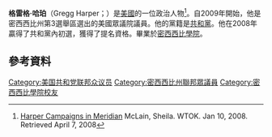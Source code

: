 '''格雷格·哈珀'''（Gregg Harper；{{bd|1956年|6月1日}}）是[[美國|美國]]的一位政治人物<ref>[http://www.wtok.com/home/headlines/13689897.html Harper Campaigns in Meridian] {{Wayback|url=http://www.wtok.com/home/headlines/13689897.html |date=20180630161536 }} McLain, Sheila. WTOK. Jan 10, 2008. Retrieved April 7, 2008</ref>。自2009年開始，他是密西西比州第3選舉區選出的美國眾議院議員。他的黨籍是[[共和黨_(美國)|共和黨]]。他在2008年贏得了共和黨內初選，獲得了提名資格。畢業於[[密西西比學院|密西西比學院]]。
== 參考資料 ==
{{reflist}}
{{DEFAULTSORT:Harper}}
[[Category:美国共和党联邦众议员|Category:美国共和党联邦众议员]]
[[Category:密西西比州聯邦眾議員|Category:密西西比州聯邦眾議員]]
[[Category:密西西比學院校友|Category:密西西比學院校友]]